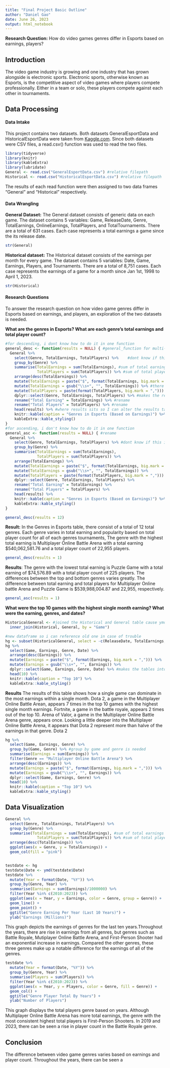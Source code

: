 ```yaml
---
title: "Final Project Basic Outline"
author: "Daniel Gao"
date: June 26, 2023
output: html_notebook
---
```


**Research Question:** 
How do video games genres differ in Esports based on earnings, players?

## Introduction 

The video game industry is growing and one industry that has grown alongside is electronic sports. Electronic sports, otherwise known as Esports, is the competitive aspect of video games where players compete professionally. Either in a team or solo, these players compete against each other in tournaments.

## Data Processing 

#### Data Intake 

This project contains two datasets. Both datasets GeneralEsportData and HistoricalEsportData were taken from [Kaggle.com](https://www.kaggle.com/datasets/rankirsh/esports-earnings). Since both datasets were CSV files, a read.csv() function was used to read the two files. 
```r
library(tidyverse)
library(knitr)
library(kableExtra)
library(lubridate)
General <- read.csv("GeneralEsportData.csv") #relative filepath
Historical <- read.csv("HistoricalEsportData.csv") #relative filepath
```
The results of each read function were then assigned to two data frames "General" and "Historical" respectively.

#### Data Wrangling 
 
**General Dataset:**
The General dataset consists of generic data on each game. The dataset contains 5 variables: Game, ReleaseDate, Genre, TotalEarnings, OnlineEarnings, TotalPlayers, and TotalTournaments. There are a total of 631 cases. Each case represents a total earnings a game since the its release date.
```r
str(General)
```
**Historical dataset:**
The Historical dataset consists of the earnings per month for every game. The dataset contains 5 variables: Date, Game, Earnings, Players, and Tournaments. There are a total of 8,751 cases. Each case represents the earnings of a game for a month since Jan 1st, 1998 to April 1, 2023. 
```r
str(Historical)
```

#### Research Questions
To answer the research question on how video game genres differ in Esports based on earnings, and players, an exploration of the two datasets is needed. 

**What are the genres in Esports? What are each genre's total earnings and total player count?**
```r
#for descending, i dont know how to do it in one function
general_desc <- function(results = NULL) { #general_function for multi-use, "results" so I can alter the results table
  General %>%
    select(Genre, TotalEarnings, TotalPlayers) %>%    #dont know if this is needed or not cause of dplyr::select
    group_by(Genre) %>% 
    summarise(TotalEarnings = sum(TotalEarnings), #sum of total earnings per genre
              TotalPlayers = sum(TotalPlayers)) %>% #sum of total players per genre
    arrange(desc(TotalEarnings)) %>%
    mutate(TotalEarnings = paste("$", format(TotalEarnings, big.mark = ","))) %>% #mutate to add $ and comma for money
    mutate(TotalEarnings = gsub("\\s+", "", TotalEarnings)) %>% #there was white space, this mutate deletes them
    mutate(TotalPlayers = paste(format(TotalPlayers, big.mark = ","))) %>% #comma for players
    dplyr::select(Genre, TotalEarnings, TotalPlayers) %>% #makes the result table better for view ability
    rename("Total Earning" = TotalEarnings) %>% #rename
    rename("Total Players" = TotalPlayers) %>% #rename 
    head(results) %>% #where results sits so I can alter the results table
    knitr::kable(caption = "Genres in Esports (Based on Earnings)") %>% 
    kableExtra::kable_styling()
}
#for ascending, i don't know how to do it in one function
general_asc <- function(results = NULL) { #rename
  General %>%
    select(Genre, TotalEarnings, TotalPlayers) %>% #dont know if this is needed or not cause of dplyr::select
    group_by(Genre) %>% 
    summarise(TotalEarnings = sum(TotalEarnings), 
              TotalPlayers = sum(TotalPlayers)) %>% 
    arrange(TotalEarnings) %>%                                                         ##only line this was changed
    mutate(TotalEarnings = paste("$", format(TotalEarnings, big.mark = ","))) %>% 
    mutate(TotalEarnings = gsub("\\s+", "", TotalEarnings)) %>% 
    mutate(TotalPlayers = paste(format(TotalPlayers, big.mark = ","))) %>% 
    dplyr::select(Genre, TotalEarnings, TotalPlayers) %>% 
    rename("Total Earning" = TotalEarnings) %>%
    rename("Total Players" = TotalPlayers) %>% 
    head(results) %>% 
    knitr::kable(caption = "Genres in Esports (Based on Earnings)") %>% 
    kableExtra::kable_styling()
}

general_desc(results = 12)

```
**Result:** In the Genres in Esports table, there consist of a total of 12 total genres. Each genre varies in total earning and popularity based on total player count for all of each genres tournaments, The genre with the highest total earning is Multiplayer Online Battle Arena with a total earning $540,062,581.76 and a total player count of 22,955 players.
```r
general_desc(results = 1)
```

**Results**: The genre with the lowest total earning is Puzzle Game with a total earning of $74,576.89 with a total player count of 225 players. The differences between the top and bottom genres varies greatly. The difference between total earning and total players for Multiplayer Online battle Arena and Puzzle Game is $539,988,004.87 and 22,955, respectively. 
```r
general_asc(results = 1)
```

**What were the top 10 games with the highest single month earning? What were the earning, genres, and dates?**

```r
HistoricalGeneral <- #joined the Historical and General table cause ymd was needed
  inner_join(Historical, General, by = "Game")

#new dataframe so i can reference old one in case of trouble
hg <- subset(HistoricalGeneral, select = -c(ReleaseDate, TotalEarnings, OnlineEarnings, TotalPlayers, TotalTournaments)) #delete the columns not needed 
hg %>%
  select(Game, Earnings, Genre, Date) %>%
  arrange(desc(Earnings)) %>%
  mutate(Earnings = paste("$", format(Earnings, big.mark = ","))) %>% 
  mutate(Earnings = gsub("\\s+", "", Earnings)) %>% 
  dplyr::select(Game, Earnings, Genre, Date) %>% #makes the tables into nicer tables
  head(10) %>% 
  knitr::kable(caption = "Top 10") %>%
  kableExtra::kable_styling()

```
**Results** The results of this table shows how a single game can dominate in the most earnings within a single month. Dota 2, a game in the Multiplayer Online Battle Arean, appears 7 times in the top 10 games with the highest single month earnings. Fortnite, a game in the battle royale, appears 2 times out of the top 10. Arena of Valor, a game in the Multiplayer Online Battle Arena genre, appears once. Looking a little deeper into the Multiplayer Online Battle Arena, it appears that Dota 2 represent more than halve of the earnings in that genre. Dota 2 

```r
hg %>%
  select(Game, Earnings, Genre) %>%
  group_by(Game, Genre) %>% #group by game and genre is needed 
  summarise(Earnings = sum(Earnings)) %>%
  filter(Genre == "Multiplayer Online Battle Arena") %>%
  arrange(desc(Earnings)) %>%
  mutate(Earnings = paste("$", format(Earnings, big.mark = ","))) %>% 
  mutate(Earnings = gsub("\\s+", "", Earnings)) %>% 
  dplyr::select(Game, Earnings, Genre) %>% 
  head(10) %>% 
  knitr::kable(caption = "Top 10") %>% 
  kableExtra::kable_styling()
```

## Data Visualization
```r
General %>%
  select(Genre, TotalEarnings, TotalPlayers) %>%
  group_by(Genre) %>% 
  summarise(TotalEarnings = sum(TotalEarnings), #sum of total earnings per genre
              TotalPlayers = sum(TotalPlayers)) %>% #sum of total players per genre
  arrange(desc(TotalEarnings)) %>%
  ggplot(aes(x = Genre, y = TotalEarnings)) +
  geom_col(fill = "pink")


testdate <- hg
testdate$Date <- ymd(testdate$Date)
testdate %>% 
  mutate(Year = format(Date, "%Y")) %>%
  group_by(Genre, Year) %>%
  summarise(Earnings = sum(Earnings)/1000000) %>%
  filter(Year %in% c(2010:2023)) %>%
  ggplot(aes(x = Year, y = Earnings, color = Genre, group = Genre)) +
  geom_line() +
  geom_point() +
  ggtitle("Genre Earning Per Year (Last 10 Years)") +
  ylab("Earnings (Millions)")
```
This graph depicts the earnings of genres for the last ten years.Throughout the years, there are rise in earnings from all genres, but genres such as Battle Royale, Mutiplayer Online Battle Arena, and First-Person Shooter had an exponential increase in earnings. Compared the other genres, these three genres make up a notable difference for the earnings of all of the genres.

```r
testdate %>% 
  mutate(Year = format(Date, "%Y")) %>%
  group_by(Genre, Year) %>%
  summarise(Players = sum(Players)) %>%
  filter(Year %in% c(2010:2023)) %>%
  ggplot(aes(x = Year, y = Players, color = Genre, fill = Genre)) +
  geom_col() +
  ggtitle("Genre Player Total By Years") +
  ylab("Number of Players")

```
This graph displays the total players genre based on years. Although Multiplayer Online Battle Arena has more total earnings, the genre with the most consistent highest total players is First-Person Shooters. In 2019 and 2023, there can be seen a rise in player count in the Battle Royale genre.

## Conclusion
The difference between video game genres varies based on earnings and player count. Throughout the years, there can be seen a 